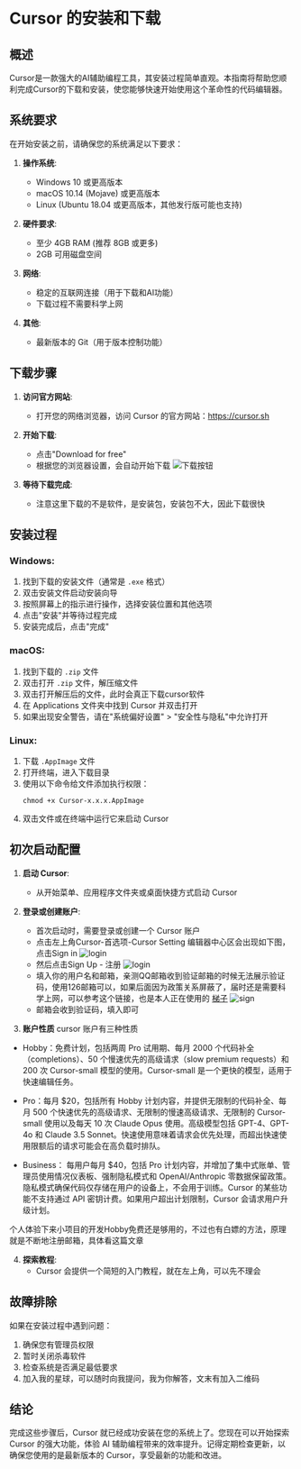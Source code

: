 # Cursor 的安装和下载

## 概述

Cursor是一款强大的AI辅助编程工具，其安装过程简单直观。本指南将帮助您顺利完成Cursor的下载和安装，使您能够快速开始使用这个革命性的代码编辑器。

## 系统要求

在开始安装之前，请确保您的系统满足以下要求：

1. **操作系统**:
   - Windows 10 或更高版本
   - macOS 10.14 (Mojave) 或更高版本
   - Linux (Ubuntu 18.04 或更高版本，其他发行版可能也支持)

2. **硬件要求**:
   - 至少 4GB RAM (推荐 8GB 或更多)
   - 2GB 可用磁盘空间

3. **网络**:
   - 稳定的互联网连接（用于下载和AI功能）
   - 下载过程不需要科学上网

4. **其他**:
   - 最新版本的 Git（用于版本控制功能）

## 下载步骤

1. **访问官方网站**:
   - 打开您的网络浏览器，访问 Cursor 的官方网站：https://cursor.sh
2. **开始下载**:
   - 点击"Download for free"
   - 根据您的浏览器设置，会自动开始下载
![下载按钮](/download.png)


4. **等待下载完成**:
   -  注意这里下载的不是软件，是安装包，安装包不大，因此下载很快

## 安装过程

### Windows:

1. 找到下载的安装文件（通常是 `.exe` 格式）
2. 双击安装文件启动安装向导
3. 按照屏幕上的指示进行操作，选择安装位置和其他选项
4. 点击"安装"并等待过程完成
5. 安装完成后，点击"完成"

### macOS:

1. 找到下载的 `.zip` 文件
2. 双击打开 `.zip` 文件，解压缩文件
3. 双击打开解压后的文件，此时会真正下载cursor软件
4. 在 Applications 文件夹中找到 Cursor 并双击打开
5. 如果出现安全警告，请在"系统偏好设置" > "安全性与隐私"中允许打开

### Linux:

1. 下载 `.AppImage` 文件
2. 打开终端，进入下载目录
3. 使用以下命令给文件添加执行权限：
   ```
   chmod +x Cursor-x.x.x.AppImage
   ```
4. 双击文件或在终端中运行它来启动 Cursor

## 初次启动配置

1. **启动 Cursor**:
   - 从开始菜单、应用程序文件夹或桌面快捷方式启动 Cursor

2. **登录或创建账户**:
   - 首次启动时，需要登录或创建一个 Cursor 账户
   - 点击左上角Cursor-首选项-Cursor Setting 编辑器中心区会出现如下图，点击Sign in
   ![login](/login.png)
   - 然后点击Sign Up - 注册
   ![login](/login_interface.png)
   - 填入你的用户名和邮箱，亲测QQ邮箱收到验证邮箱的时候无法展示验证码，使用126邮箱可以，如果后面因为政策关系屏蔽了，届时还是需要科学上网，可以参考这个链接，也是本人正在使用的
   [梯子](https://fib-acc.net/auth/register?code=fFlL)
   ![sign](/sign_up.png)
   - 邮箱会收到验证码，填入即可

3. **账户性质**
cursor 账户有三种性质
- Hobby：免费计划，包括两周 Pro 试用期、每月 2000 个代码补全（completions）、50 个慢速优先的高级请求（slow premium requests）和 200 次 Cursor-small 模型的使用。Cursor-small 是一个更快的模型，适用于快速编辑任务。

- Pro：每月 $20，包括所有 Hobby 计划内容，并提供无限制的代码补全、每月 500 个快速优先的高级请求、无限制的慢速高级请求、无限制的 Cursor-small 使用以及每天 10 次 Claude Opus 使用。高级模型包括 GPT-4、GPT-4o 和 Claude 3.5 Sonnet。快速使用意味着请求会优先处理，而超出快速使用限额后的请求可能会在高负载时排队。

- Business： 每用户每月 $40，包括 Pro 计划内容，并增加了集中式账单、管理员使用情况仪表板、强制隐私模式和 OpenAI/Anthropic 零数据保留政策。隐私模式确保代码仅存储在用户的设备上，不会用于训练。Cursor 的某些功能不支持通过 API 密钥计费。如果用户超出计划限制，Cursor 会请求用户升级计划。

个人体验下来小项目的开发Hobby免费还是够用的，不过也有白嫖的方法，原理就是不断地注册邮箱，具体看这篇文章

4. **探索教程**:
   - Cursor 会提供一个简短的入门教程，就在左上角，可以先不理会

## 故障排除

如果在安装过程中遇到问题：
1. 确保您有管理员权限
2. 暂时关闭杀毒软件
3. 检查系统是否满足最低要求
4. 加入我的星球，可以随时向我提问，我为你解答，文末有加入二维码


## 结论

完成这些步骤后，Cursor 就已经成功安装在您的系统上了。您现在可以开始探索 Cursor 的强大功能，体验 AI 辅助编程带来的效率提升。记得定期检查更新，以确保您使用的是最新版本的 Cursor，享受最新的功能和改进。